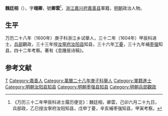 '''魏廷相'''（{{bd|？||？|catIdx=}}），字'''翊卿'''，號'''卿雲'''<ref>《万历三十二年甲辰科进士履历便览》：魏廷相，卿雲，己卯六月二十九日，兵部政，乙巳授汝寧府汝阳知县，戊申丁憂，辛亥補枣强知县，甲寅考察。</ref>，[[浙江|浙江]][[嘉兴府|嘉兴府]][[嘉善县|嘉善县]]軍籍，[[明朝|明朝]]政治人物。

== 生平 ==
万历二十八年（1600年）庚子科浙江乡试舉人，三十二年（1604年）甲辰科进士，[[兵部|兵部]]觀政，三十三年授[[汝寧府|汝寧府]][[汝阳县|汝阳县]]知县，三十六年[[丁憂|丁憂]]，三十九年補[[枣强|枣强]]知县，四十二年考察。著有《息踵居诗稿》。

==参考文献==
{{reflist}}

{{萬曆三十二年甲辰科殿試金榜}}

{{Authority control}}

{{DEFAULTSORT:}}
[[Category:魏姓|T]]
[[Category:嘉善人|Category:嘉善人]]
[[Category:萬曆二十八年庚子科舉人|Category:萬曆二十八年庚子科舉人]]
[[Category:軍籍進士|Category:軍籍進士]]
[[Category:明朝汝阳县知县|Category:明朝汝阳县知县]]
[[Category:明朝枣强县知县|Category:明朝枣强县知县]]
[[Category:明朝兵部觀政|Category:明朝兵部觀政]]